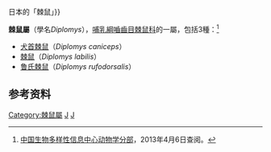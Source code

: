 {{Distinguish|裔鼠屬{{!}}日本的「棘鼠」}}
{{Automatic taxobox
| taxon = Diplomys
| authority = Thomas，1916
| image = LoncheresCanicepsMintern.jpg
| image_caption = [[犬首棘鼠|犬首棘鼠]]（''Diplomys caniceps''）
}}

'''棘鼠屬'''（學名''Diplomys''），[[哺乳綱|哺乳綱]][[嚙齒目|嚙齒目]][[棘鼠科|棘鼠科]]的一屬，包括3種：<ref>[http://zd1.brim.ac.cn/Mnamelist.asp?x_L_name=Diplomys&z_L_name=LIKE%2C%27%25%2C%25%27 中国生物多样性信息中心动物学分部]{{dead link|date=2018年3月 |bot=InternetArchiveBot |fix-attempted=yes }}，2013年4月6日查阅。</ref>
* [[犬首棘鼠|犬首棘鼠]]（''Diplomys caniceps''）
* [[棘鼠|棘鼠]]（''Diplomys labilis''）
* [[鲁氏棘鼠|鲁氏棘鼠]]（''Diplomys rufodorsalis''）

==参考资料==
{{reflist}}
{{Taxonbar|from=Q741635}}

[[Category:棘鼠屬|Category:棘鼠屬]]
[[Category:棘鼠科|J]]
[[Category:1916年描述的分类群|J]]


{{mammal-stub}}